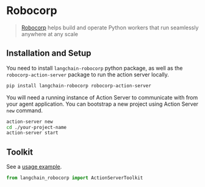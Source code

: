 # Robocorp

>[Robocorp](https://robocorp.com/) helps build and operate Python workers that run seamlessly anywhere at any scale


## Installation and Setup

You need to install `langchain-robocorp` python package, as well as the `robocorp-action-server` package to run the action server locally.

```bash
pip install langchain-robocorp robocorp-action-server
```

You will need a running instance of Action Server to communicate with from your agent application. You can bootstrap a new project using Action Server `new` command.

```bash
action-server new
cd ./your-project-name
action-server start
```

## Toolkit

See a [usage example](/docs/integrations/toolkits/robocorp).

```python
from langchain_robocorp import ActionServerToolkit
```
